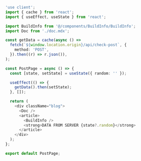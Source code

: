 ```ts
'use client';
import { cache } from 'react';
import { useEffect, useState } from 'react';

import BuildInfo from '@/components/BuildInfo/BuildInfo';
import Doc from './doc.mdx';

const getData = cache(async () =>
  fetch(`${window.location.origin}/api/check-post`, {
    method: 'POST',
  }).then((r) => r.json()),
);

const PostPage = async () => {
  const [state, setState] = useState({ random: '' });

  useEffect(() => {
    getData().then(setState);
  }, []);

  return (
    <div className="blog">
      <Doc />
      <article>
        <BuildInfo />
        <strong>DATA FROM SERVER {state?.random}</strong>
      </article>
    </div>
  );
};

export default PostPage;
```
